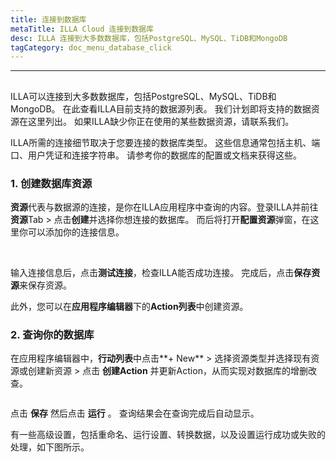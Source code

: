 ```yaml
---
title: 连接到数据库
metaTitle: ILLA Cloud 连接到数据库
desc: ILLA 连接到大多数数据库，包括PostgreSQL、MySQL、TiDB和MongoDB
tagCategory: doc_menu_database_click
---
```


* * *

## <Heading hidden>连接到数据库</Heading>

ILLA可以连接到大多数数据库，包括PostgreSQL、MySQL、TiDB和MongoDB。 在此查看ILLA目前支持的数据源列表。 我们计划即将支持的数据资源在这里列出。 如果ILLA缺少你正在使用的某些数据资源，请联系我们。

ILLA所需的连接细节取决于您要连接的数据库类型。 这些信息通常包括主机、端口、用户凭证和连接字符串。 请参考你的数据库的配置或文档来获得这些。

### 1.  创建数据库资源

**资源**代表与数据源的连接，是你在ILLA应用程序中查询的内容。登录ILLA并前往**资源**Tab > 点击**创建**并选择你想连接的数据库。 而后将打开**配置资源**弹窗，在这里你可以添加你的连接信息。

<img
  src='https://cdn.illacloud.com/official-website/img/docs/connect/connect-database/resources.png'
  alt=""
/>
<img
  src='https://cdn.illacloud.com/official-website/img/docs/connect/connect-database/config.png'
  alt=""
/>

输入连接信息后，点击**测试连接**，检查ILLA能否成功连接。 完成后，点击**保存资源**来保存资源。

此外，您可以在**应用程序编辑器**下的**Action列表**中创建资源。

### 2.  查询你的数据库

在应用程序编辑器中，**行动列表**中点击**+ New** > 选择资源类型并选择现有资源或创建新资源 > 点击 **创建Action** 并更新Action，从而实现对数据库的增删改查。

<img
  src='https://cdn.illacloud.com/official-website/img/docs/connect/connect-database/action.png'
  alt=""
/>

点击 **保存** 然后点击 **运行** 。 查询结果会在查询完成后自动显示。

有一些高级设置，包括重命名、运行设置、转换数据，以及设置运行成功或失败的处理，如下图所示。

<img
  src='https://cdn.illacloud.com/official-website/img/docs/connect/connect-database/run.png'
  alt=""
/>
